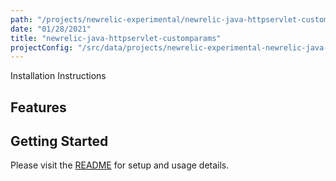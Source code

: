 ```yaml
---
path: "/projects/newrelic-experimental/newrelic-java-httpservlet-customparams"
date: "01/28/2021"
title: "newrelic-java-httpservlet-customparams"
projectConfig: "/src/data/projects/newrelic-experimental-newrelic-java-httpservlet-customparams.json"
---
```


<!-- Imports must occur at the top of the file -->



<Link to="https://github.com/newrelic-experimental/newrelic-java-httpservlet-customparams">Installation Instructions</Link>

## Features



## Getting Started

Please visit the [README](https://github.com/newrelic-experimental/newrelic-java-httpservlet-customparams#readme) for setup and usage details.
